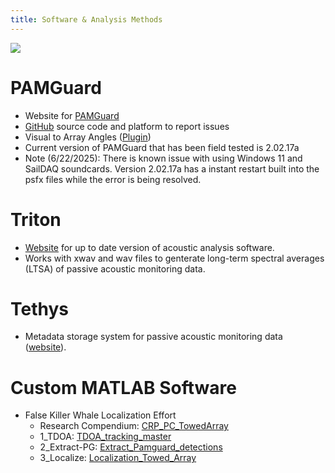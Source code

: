 ```yaml
---
title: Software & Analysis Methods
---
```


![](images/Wave_wWhales_v4.png)

# **PAMGuard**

-   Website for [PAMGuard](https://www.pamguard.org/)
-   [GitHub](https://github.com/PAMGuard/PAMGuard) source code and platform to report issues
-   Visual to Array Angles ([Plugin](https://www.pamguard.org/plugins/visangles.html))
-   Current version of PAMGuard that has been field tested is 2.02.17a
-   Note (6/22/2025): There is known issue with using Windows 11 and SailDAQ soundcards. Version 2.02.17a has a instant restart built into the psfx files while the error is being resolved.

# **Triton**

-   [Website](https://www.cetus.ucsd.edu/technologies_triton.html) for up to date version of acoustic analysis software.
-   Works with xwav and wav files to genterate long-term spectral averages (LTSA) of passive acoustic monitoring data.

# **Tethys**

-   Metadata storage system for passive acoustic monitoring data ([website](https://tethys.sdsu.edu/)).

# Custom MATLAB Software

-   False Killer Whale Localization Effort
    -   Research Compendium: [CRP_PC_TowedArray](https://scaling-robot-wgqml1r.pages.github.io/)
    -   1_TDOA: [TDOA_tracking_master](https://github.com/PinaGruden/TDOA_tracking_master){target="_blank"}
    -   2_Extract-PG: [Extract_Pamguard_detections](https://github.com/PinaGruden/Extract_Pamguard_detections){target="_blank"}
    -   3_Localize: [Localization_Towed_Array](https://github.com/PinaGruden/Localization_Towed_Array){target="_blank"}
